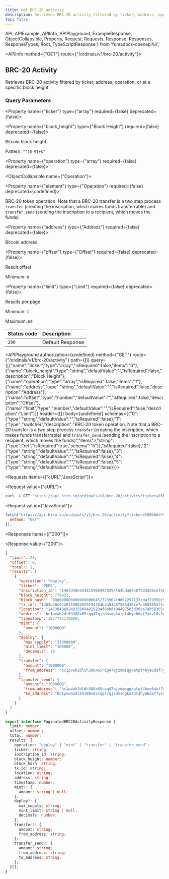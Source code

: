 ```yaml
---
title: Get BRC-20 activity
description: Retrieves BRC-20 activity filtered by ticker, address, operation, or block height.
toc: false
---
```


  API,
  APIExample,
  APIInfo,
  APIPlayground,
  ExampleResponse,
  ObjectCollapsible,
  Property,
  Request,
  Requests,
  Response,
  Responses,
  ResponseTypes,
  Root,
  TypeScriptResponse
} from 'fumadocs-openapi/ui';

<Root>

<API>

<APIInfo method={"GET"} route={"/ordinals/v1/brc-20/activity"}>

## BRC-20 Activity

Retrieves BRC-20 activity filtered by ticker, address, operation, or at a specific block height

### Query Parameters

<Property name={"ticker"} type={"array<string>"} required={false} deprecated={false}>

</Property>

<Property name={"block_height"} type={"Block Height"} required={false} deprecated={false}>

Bitcoin block height

<span>Pattern: `"^[0-9]+$"`</span>

</Property>

<Property name={"operation"} type={"array<Operation>"} required={false} deprecated={false}>

<ObjectCollapsible name={"Operation"}>

<Property name={"element"} type={"Operation"} required={false} deprecated={undefined}>

BRC-20 token operation. Note that a BRC-20 transfer is a two step process `transfer` (creating the inscription, which makes funds transferrable) and `transfer_send` (sending the inscription to a recipient, which moves the funds)

</Property>

</ObjectCollapsible>

</Property>

<Property name={"address"} type={"Address"} required={false} deprecated={false}>

Bitcoin address

</Property>

<Property name={"offset"} type={"Offset"} required={false} deprecated={false}>

Result offset

<span>Minimum: `0`</span>

</Property>

<Property name={"limit"} type={"Limit"} required={false} deprecated={false}>

Results per page

<span>Minimum: `1`</span>

<span>Maximum: `60`</span>

</Property>

| Status code | Description |
| :------ | :------ |
| `200` | Default Response |

<APIPlayground authorization={undefined} method={"GET"} route={"/ordinals/v1/brc-20/activity"} path={[]} query={[{"name":"ticker","type":"array","isRequired":false,"items":"0"},{"name":"block_height","type":"string","defaultValue":"","isRequired":false,"description":"Block Height"},{"name":"operation","type":"array","isRequired":false,"items":"1"},{"name":"address","type":"string","defaultValue":"","isRequired":false,"description":"Address"},{"name":"offset","type":"number","defaultValue":"","isRequired":false,"description":"Offset"},{"name":"limit","type":"number","defaultValue":"","isRequired":false,"description":"Limit"}]} header={[]} body={undefined} schemas={{"0":{"type":"string","defaultValue":"","isRequired":false},"1":{"type":"switcher","description":"BRC-20 token operation. Note that a BRC-20 transfer is a two step process `transfer` (creating the inscription, which makes funds transferrable) and `transfer_send` (sending the inscription to a recipient, which moves the funds)","items":{"string":{"type":"ref","isRequired":true,"schema":"5"}},"isRequired":false},"2":{"type":"string","defaultValue":"","isRequired":false},"3":{"type":"string","defaultValue":"","isRequired":false},"4":{"type":"string","defaultValue":"","isRequired":false},"5":{"type":"string","defaultValue":"","isRequired":false}}}>

</APIPlayground>

</APIInfo>

<APIExample>

<Requests items={["cURL","JavaScript"]}>

<Request value={"cURL"}>

```bash
curl -X GET "https://api.hiro.so/ordinals/v1/brc-20/activity?ticker=%5B%0A++%22string%22%0A%5D&block_height=string&operation=%5B%0A++%22deploy%22%0A%5D&address=string&offset=0&limit=1"
```

</Request>

<Request value={"JavaScript"}>

```js
fetch("https://api.hiro.so/ordinals/v1/brc-20/activity?ticker=%5B%0A++%22string%22%0A%5D&block_height=string&operation=%5B%0A++%22deploy%22%0A%5D&address=string&offset=0&limit=1", {
  method: "GET"
});
```

</Request>

</Requests>

<Responses items={["200"]}>

<Response value={"200"}>

<ResponseTypes>

<ExampleResponse>

```json
{
  "limit": 20,
  "offset": 0,
  "total": 1,
  "results": [
    {
      "operation": "deploy",
      "ticker": "PEPE",
      "inscription_id": "1463d48e9248159084929294f64bda04487503d30ce7ab58365df1dc6fd58218i0",
      "block_height": 778921,
      "block_hash": "0000000000000000000452773967cdd62297137cdaf79950c5e8bb0c62075133",
      "tx_id": "1463d48e9248159084929294f64bda04487503d30ce7ab58365df1dc6fd58218",
      "location": "1463d48e9248159084929294f64bda04487503d30ce7ab58365df1dc6fd58218:0:0",
      "address": "bc1pvwh2dl6h388x65rqq47qjzdmsqgkatpt4hye6daf7yxvl0z3xjgq247aq8",
      "timestamp": 1677733170000,
      "mint": {
        "amount": "1000000"
      },
      "deploy": {
        "max_supply": "21000000",
        "mint_limit": "100000",
        "decimals": 18
      },
      "transfer": {
        "amount": "1000000",
        "from_address": "bc1pvwh2dl6h388x65rqq47qjzdmsqgkatpt4hye6daf7yxvl0z3xjgq247aq8"
      },
      "transfer_send": {
        "amount": "1000000",
        "from_address": "bc1pvwh2dl6h388x65rqq47qjzdmsqgkatpt4hye6daf7yxvl0z3xjgq247aq8",
        "to_address": "bc1pvwh2dl6h388x65rqq47qjzdmsqgkatpt4hye6daf7yxvl0z3xjgq247aq8"
      }
    }
  ]
}
```

</ExampleResponse>

<TypeScriptResponse>

```ts
export interface PaginatedBRC20ActivityResponse {
  limit: number;
  offset: number;
  total: number;
  results: {
    operation: "deploy" | "mint" | "transfer" | "transfer_send";
    ticker: string;
    inscription_id: string;
    block_height: number;
    block_hash: string;
    tx_id: string;
    location: string;
    address: string;
    timestamp: number;
    mint?: {
      amount: string | null;
    };
    deploy?: {
      max_supply: string;
      mint_limit: string | null;
      decimals: number;
    };
    transfer?: {
      amount: string;
      from_address: string;
    };
    transfer_send?: {
      amount: string;
      from_address: string;
      to_address: string;
    };
  }[];
}
```

</TypeScriptResponse>

</ResponseTypes>

</Response>

</Responses>

</APIExample>

</API>

</Root>
